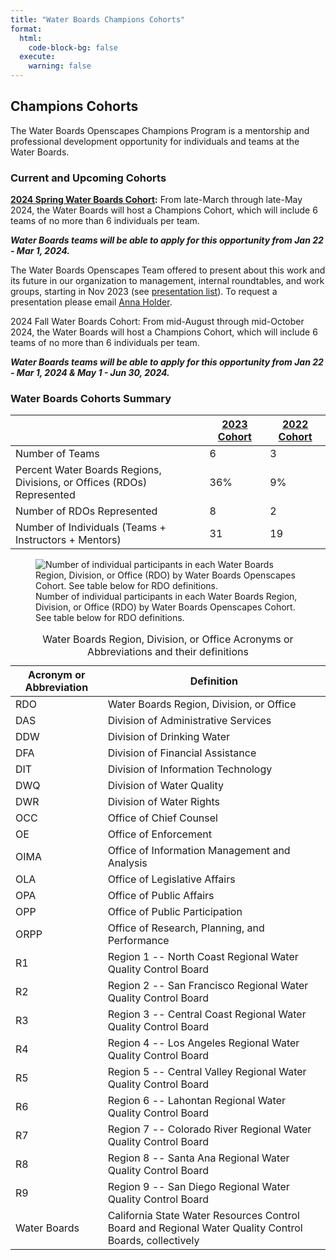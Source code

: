 ```yaml
---
title: "Water Boards Champions Cohorts"
format:
  html:
    code-block-bg: false
  execute:
    warning: false
---
```


## Champions Cohorts

The Water Boards Openscapes Champions Program is a mentorship and professional development opportunity for individuals and teams at the Water Boards.

### Current and Upcoming Cohorts

[**2024 Spring Water Boards Cohort**](https://cawaterboarddatacenter.github.io/swrcb-openscapes/cohorts/swrcb_2024S.html)**:** From late-March through late-May 2024, the Water Boards will host a Champions Cohort, which will include 6 teams of no more than 6 individuals per team.

***Water Boards teams will be able to apply for this opportunity from Jan 22 - Mar 1, 2024.***

The Water Boards Openscapes Team offered to present about this work and its future in our organization to management, internal roundtables, and work groups, starting in Nov 2023 (see [presentation list](https://github.com/CAWaterBoardDataCenter/swrcb-openscapes/issues/15)). To request a presentation please email [Anna Holder](mailto:anna.holder@waterboards.ca.gov).

2024 Fall Water Boards Cohort: From mid-August through mid-October 2024, the Water Boards will host a Champions Cohort, which will include 6 teams of no more than 6 individuals per team.

***Water Boards teams will be able to apply for this opportunity from Jan 22 - Mar 1, 2024 & May 1 - Jun 30, 2024.***

### Water Boards Cohorts Summary

|                                                                        | [2023 Cohort](https://cawaterboarddatacenter.github.io/swrcb-openscapes/cohorts/swrcb_2023.html) | [2022 Cohort](https://cawaterboarddatacenter.github.io/swrcb-openscapes/cohorts/swrcb_2022.html) |
|--------------------------------------------|--------------|--------------|
| Number of Teams                                                        | 6                                                                                                | 3                                                                                                |
| Percent Water Boards Regions, Divisions, or Offices (RDOs) Represented | 36%                                                                                              | 9%                                                                                               |
| Number of RDOs Represented                                             | 8                                                                                                | 2                                                                                                |
| Number of Individuals (Teams + Instructors + Mentors)                  | 31                                                                                               | 19                                                                                               |

![Number of individual participants in each Water Boards Region, Division, or Office (RDO) by Water Boards Openscapes Cohort. See table below for RDO definitions.](images/annual-rdo.png)

| Acronym or Abbreviation | Definition                                                                                             |
|---------------------|---------------------------------------------------|
| RDO                     | Water Boards Region, Division, or Office                                                               |
| DAS                     | Division of Administrative Services                                                                    |
| DDW                     | Division of Drinking Water                                                                             |
| DFA                     | Division of Financial Assistance                                                                       |
| DIT                     | Division of Information Technology                                                                     |
| DWQ                     | Division of Water Quality                                                                              |
| DWR                     | Division of Water Rights                                                                               |
| OCC                     | Office of Chief Counsel                                                                                |
| OE                      | Office of Enforcement                                                                                  |
| OIMA                    | Office of Information Management and Analysis                                                          |
| OLA                     | Office of Legislative Affairs                                                                          |
| OPA                     | Office of Public Affairs                                                                               |
| OPP                     | Office of Public Participation                                                                         |
| ORPP                    | Office of Research, Planning, and Performance                                                          |
| R1                      | Region 1 \-- North Coast Regional Water Quality Control Board                                          |
| R2                      | Region 2 \-- San Francisco Regional Water Quality Control Board                                        |
| R3                      | Region 3 \-- Central Coast Regional Water Quality Control Board                                        |
| R4                      | Region 4 \-- Los Angeles Regional Water Quality Control Board                                          |
| R5                      | Region 5 \-- Central Valley Regional Water Quality Control Board                                       |
| R6                      | Region 6 \-- Lahontan Regional Water Quality Control Board                                             |
| R7                      | Region 7 \-- Colorado River Regional Water Quality Control Board                                       |
| R8                      | Region 8 \-- Santa Ana Regional Water Quality Control Board                                            |
| R9                      | Region 9 \-- San Diego Regional Water Quality Control Board                                            |
| Water Boards            | California State Water Resources Control Board and Regional Water Quality Control Boards, collectively |

: Water Boards Region, Division, or Office Acronyms or Abbreviations and their definitions
